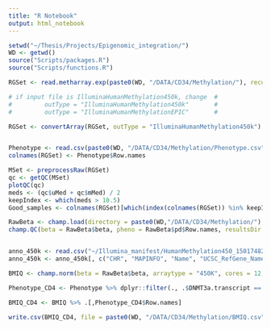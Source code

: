 ```yaml
---
title: "R Notebook"
output: html_notebook
---
```


```r
setwd("~/Thesis/Projects/Epigenomic_integration/")
WD <- getwd()
source("Scripts/packages.R")
source("Scripts/functions.R")


```

```r
RGSet <- read.metharray.exp(paste0(WD, "/DATA/CD34/Methylation/"), recursive = T, force = TRUE)

# if input file is IlluminaHumanMethylation450k, change  #
#         outType = "IlluminaHumanMethylation450k"       #
#         outType = "IlluminaHumanMethylationEPIC"       #

RGSet <- convertArray(RGSet, outType = "IlluminaHumanMethylation450k")


Phenotype <- read.csv(paste0(WD, "/DATA/CD34/Methylation/Phenotype.csv"))
colnames(RGSet) <- Phenotype$Row.names

MSet <- preprocessRaw(RGSet)
qc <- getQC(MSet)
plotQC(qc)
meds <- (qc$uMed + qc$mMed) / 2
keepIndex <- which(meds > 10.5)
Good_samples <- colnames(RGSet)[which(index(colnames(RGSet)) %in% keepIndex)]

RawBeta <- champ.load(directory = paste0(WD,"/DATA/CD34/Methylation/"), arraytype = "450k")
champ.QC(beta = RawBeta$beta, pheno = RawBeta$pd$Row.names, resultsDir = "./Rawbeta_QC")


anno_450k <- read.csv("~/Illumina_manifest/HumanMethylation450_15017482_v1-2.csv", as.is = TRUE, skip = 7)
anno_450k <- anno_450k[, c("CHR", "MAPINFO", "Name", "UCSC_RefGene_Name")]
```

```r
BMIQ <- champ.norm(beta = RawBeta$beta, arraytype = "450K", cores = 12, resultsDir = "./BMIQ_Normalization/", method = "BMIQ")
```

```r
Phenotype_CD4 <- Phenotype %>% dplyr::filter(., .$DNMT3a.transcript == "dnmt3a transcript: Control")

BMIQ_CD4 <- BMIQ %>% .[,Phenotype_CD4$Row.names]

write.csv(BMIQ_CD4, file = paste0(WD, "/DATA/CD34/Methylation/BMIQ.csv"))

```

